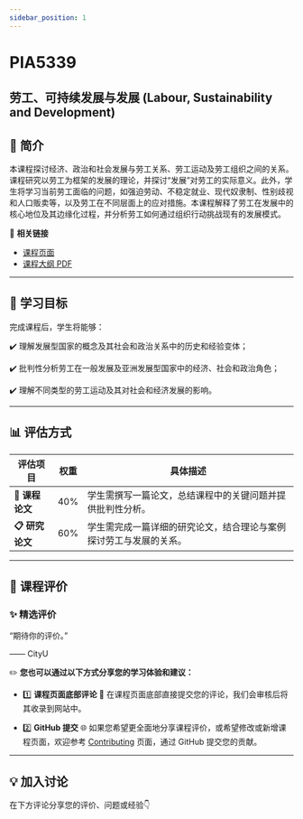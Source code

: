 ```yaml
---
sidebar_position: 1
---
```


# PIA5339
## 劳工、可持续发展与发展 (Labour, Sustainability and Development)

## **📘 简介**
本课程探讨经济、政治和社会发展与劳工关系、劳工运动及劳工组织之间的关系。课程研究以劳工为框架的发展的理论，并探讨“发展”对劳工的实际意义。此外，学生将学习当前劳工面临的问题，如强迫劳动、不稳定就业、现代奴隶制、性别歧视和人口贩卖等，以及劳工在不同层面上的应对措施。本课程解释了劳工在发展中的核心地位及其边缘化过程，并分析劳工如何通过组织行动挑战现有的发展模式。

🔗 **相关链接**
- [课程页面](https://www.cityu.edu.hk/catalogue/pg/202526/course/PIA5339.htm)
- [课程大纲 PDF](https://www.cityu.edu.hk/catalogue/pg/202526/course/PIA5339.pdf)

---

## **🎯 学习目标**

完成课程后，学生将能够：

✔️ 理解发展型国家的概念及其社会和政治关系中的历史和经验变体；

✔️ 批判性分析劳工在一般发展及亚洲发展型国家中的经济、社会和政治角色；

✔️ 理解不同类型的劳工运动及其对社会和经济发展的影响。

---

## **📊 评估方式**

| **评估项目**         | **权重** | **具体描述**                                                                                     |
|----------------------|----------|--------------------------------------------------------------------------------------------------|
| **📄 课程论文**      | 40%      | 学生需撰写一篇论文，总结课程中的关键问题并提供批判性分析。                                              |
| **📋 研究论文**      | 60%      | 学生需完成一篇详细的研究论文，结合理论与案例探讨劳工与发展的关系。                                         |

---

## **💬 课程评价**

### ✨ **精选评价**
<div className={commentStyles.commentBox}>
    <p className={commentStyles.commentText}>
        “期待你的评价。”
    </p>
    <p className={commentStyles.commentAuthor}>—— CityU</p>
</div>

✏️ **您也可以通过以下方式分享您的学习体验和建议：**

- 1️⃣ **课程页面底部评论**
💬 在课程页面底部直接提交您的评论，我们会审核后将其收录到网站中。

- 2️⃣ **GitHub 提交**
🌐 如果您希望更全面地分享课程评价，或希望修改或新增课程页面，欢迎参考 [Contributing](/contributing) 页面，通过 GitHub 提交您的贡献。

---

## **💡 加入讨论**

在下方评论分享您的评价、问题或经验👇
<Utterances />
